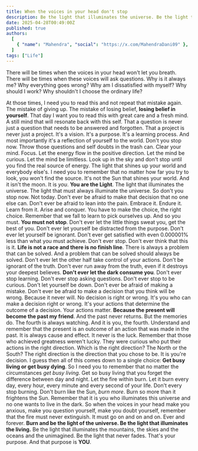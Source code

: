 ```yaml
---
title: When the voices in your head don't stop
description: Be the light that illuminates the universe. Be the light that frightens the Sun.
date: 2025-04-28T00:49:00Z
published: true
authors:
  [
    { "name": "Mahendra", "social": "https://x.com/MahendraDani09" },
  ]
tags: ["Life"]
---
```


There will be times when the voices in your head won't let you breath. There will be times when these voices will ask questions. Why is it always me? Why everything goes wrong? Why am I dissatisfied with myself? Why should I work? Why shouldn't I choose the ordinary life?

At those times, I need you to read this and not repeat that mistake again. The mistake of giving up. The mistake of losing belief, **losing belief in yourself**. That day I want you to read this with great care and a fresh mind. A still mind that will resonate back with this self. That a question is never just a question that needs to be answered and forgotten. That a project is never just a project. It's a vision. It's a purpose. It's a learning process. And most importantly it's a reflection of yourself to the world. Don't you stop now. Throw those questions and self doubts in the trash can. Clear your mind. Focus. Let the energy flow in the positive direction. Let the mind be curious. Let the mind be limitless. Look up in the sky and don't stop until you find the real source of energy. The light that shines up your world and everybody else's. I need you to remember that no matter how far you try to look, you won't find the source. It's not the Sun that shines your world. And it isn't the moon. It is _you_. **You are the Light**. The light that illuminates the universe. The light that must always illuminate the universe. So don't you stop now. Not today. Don't ever be afraid to make that decision that no one else can. Don't ever be afraid to lean into the pain. Embrace it. Endure it. Learn from it. Arise and conquer. You have to make the choice, the right choice. Remember that we fall to learn to pick ourselves up. And so you must. **You must not stop**. Don't ever let the little things sweat you, get the best of you. Don't ever let yourself be distracted from the purpose. Don't ever let yourself be ignorant. Don't ever get satisfied with even 0.000001% less than what you must achieve. Don't ever stop. Don't ever think that this is it. **Life is not a race and there is no finish line**. There is always a problem that can be solved. And a problem that can be solved should always be solved. Don't ever let the other half take control of your actions. Don't be ignorant of the truth. Don't ever run away from the truth, even if it destroys your deepest believes. **Don't ever let the dark consume you**. Don't ever stop learning. Don't ever stop asking questions. Don't ever stop to be curious. Don't let yourself be down. Don't ever be afraid of making a mistake. Don't ever be afraid to make a decision that you think will be wrong. Because it never will. No decision is right or wrong. It's you who can make a decision right or wrong. It's your actions that determine the outcome of a decision. Your actions matter. **Because the present will become the past my friend**. And the past never returns. But the memories do. The fourth is always watching. And it is you, the fourth. Understand and remember that the present is an outcome of an action that was made in the past. It is always cause and effect. It never is the luck. Remember that those who achieved greatness weren't lucky. They were curious who put their actions in the right direction. Which is the right direction? The North or the South? The right direction is the direction that you chose to be. It is you're decision. I guess then all of this comes down to a single choice: **Get busy living or get busy dying**. So I need you to remember that no matter the circumstances _get busy living_. Get so busy living that you forget the difference between day and night. Let the fire within burn. Let it burn every day, every hour, every minute and every second of your life. Don't every stop burning. Don't burn like the Sun, _burn more_. Burn so more than it frightens the Sun. Remember that it is you who illuminates this universe and no one wants to live in the dark. So when the voices in your head make you anxious, make you question yourself, make you doubt yourself, remember that the fire must never extinguish. It must go on and on and on. Ever and forever. **Burn and be the light of the universe. Be the light that illuminates the living.** Be the light that illuminates the mountains, the skies and the oceans and the unimagined. Be the light that never fades. That's your purpose. And that purpose is **YOU**.
